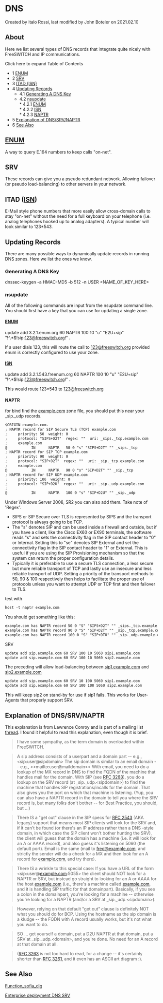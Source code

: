 
# DNS 

 Created by  Italo Rossi, last modified by  John Boteler on 2021.02.10

## About

Here we list several types of DNS records that integrate quite nicely with FreeSWITCH and IP communications.

Click here to expand Table of Contents

* 1 [ENUM](#srv)
* 2 [SRV](#srv)
* 3 [ITAD (ISN)](#srv)
* 4 [Updating Records](#updating-records)  
   * 4.1 [Generating A DNS Key](#generating-a-dns-key)  
   * 4.2 [nsupdate](#nsupdate)  
         * 4.2.1 [ENUM](#srv)  
         * 4.2.2 [ISN](#srv)  
         * 4.2.3 [NAPTR](#naptr)
* 5 [Explanation of DNS/SRV/NAPTR](#explanation-of-dnssrvnaptr)
* 6 [See Also](#see-also)

## [ENUM](../Modules/mod_enum_6587333.mdx#enum)

A way to query E.164 numbers to keep calls "on-net".

## SRV

These records can give you a pseudo redundant network. Allowing failover (or pseudo load-balancing) to other servers in your network.

## ITAD ([ISN](../Installation/Linux/Deprecated-Installation-Instructions/Gentoo/ISN_13173387.mdx#about))

E-Mail style phone numbers that more easily allow cross-domain calls to stay "on-net" without the need for a full keyboard on your telephone (i.e. analog telephones hooked up to analog adapters). A typical number will look similar to 123\*543.

## Updating Records

There are many possible ways to dynamically update records in running DNS zones. Here we list the ones we know.

  
### Generating A DNS Key

dnssec-keygen -a HMAC-MD5 -b 512 -n USER &lt;NAME_OF_KEY_HERE>

### nsupdate

All of the following commands are input from the nsupdate command line. You should first have a key that you can use for updating a single zone.

#### [ENUM](../Modules/mod_enum_6587333.mdx#enum)

  
update add 3.2.1.enum.org 60 NAPTR 100 10 "u" "E2U+sip" "!^.*$!sip:123@freeswitch.org!" .

If a user dials 123, this will route the call to [123@freeswitch.org](mailto:123@freeswitch.org) provided enum is correctly configured to use your zone.

#### [ISN](../Installation/Linux/Deprecated-Installation-Instructions/Gentoo/ISN_13173387.mdx#about)

  
update add 3.2.1.543.freenum.org 60 NAPTR 100 10 "u" "E2U+sip" "!^.*$!sip:123@freeswitch.org!" .

This would route 123\*543 to [123@freeswitch.org](mailto:123@freeswitch.org)

  
#### NAPTR

for bind find the [example.com](http://example.com) zone file, you should put this near your \_sip.\_udp records.

```xml
$ORIGIN example.com.
; NAPTR record for SIP Secure TLS (TCP) example.com
;     priority: 50  weight: 0
;     protocol: "SIPS+D2T"  regex: ""  uri: _sips._tcp.example.com
;     example.com
@           IN      NAPTR   50 0 "s" "SIPS+D2T" "" _sips._tcp
; NAPTR record for SIP TCP example.com
;     priority: 90  weight: 0
;     protocol: "SIP+D2T"  regex: ""  uri: _sip._tcp.example.com
;     example.com
@           IN      NAPTR   90 0 "s" "SIP+D2T" "" _sip._tcp
; NAPTR record for SIP UDP example.com
;     priority: 100  weight: 0
;     protocol: "SIP+D2U"  regex: ""  uri: _sip._udp.example.com
;
@           IN      NAPTR   100 0 "s" "SIP+D2U" "" _sip._udp

```

  
Under Windows Server 2008, SR2 you can also add them. Take note of 'Regex'.

* SIPS or SIP Secure over TLS is represented by SIPS and the transport protocol is always going to be TCP.
* The "s" denotes SIP and can be used inside a firewall and outside, but if you have a client, like the Cisco EX60 or EX90 terminals, the software reads "s" and sets the connectivity flag in the SIP contact header to "0" or Internal. Setting this to "se" denotes SIP External and set the connectivity flag in the SIP contact header to "1" or External. This is useful if you are using the SIP Provisioning mechanism so that the system can return the proper configuration details.
* Typically it is preferable to use a secure TLS connection, a less secure but more reliable transport of TCP and lastly use an insecure and less reliable transport of UDP. Setting a priority of the transport methods to 50, 90 & 100 respectively then helps to facilitate the proper use of protocols unless you want to attempt UDP or TCP first and then failover to TLS.

test with

```xml
host -t naptr example.com
```

You should get something like this:

```xml
example.com has NAPTR record 50 0 "S" "SIPS+D2T" "" _sips._tcp.example.com.
example.com has NAPTR record 90 0 "S" "SIP+D2T" "" _sip._tcp.example.com.
example.com has NAPTR record 100 0 "S" "SIP+DTU" "" _sip._udp.example.com.
```

SRV

```xml
update add sip.example.com 60 SRV 100 10 5060 sip1.example.com
update add sip.example.com 60 SRV 100 10 5060 sip2.example.com
```

The preceding will allow load-balancing between [sip1.example.com](http://sip1.example.com) and [sip2.example.com](http://sip2.example.com)

```xml
update add sip.example.com 60 SRV 10 100 5060 sip1.example.com
update add sip.example.com 60 SRV 100 100 5060 sip2.example.com
```

This will keep sip2 on stand-by for use if sip1 fails. This works for User-Agents that properly support SRV.

## Explanation of DNS/SRV/NAPTR

This explanation is from Lawrence Conroy and is part of a mailing list [thread](http://lists.freeswitch.org/pipermail/freeswitch-users/2013-January/091063.html). I found it helpful to read this explanation, even though it is brief.

> I have some sympathy, as the term domain is overloaded within FreeSWITCH.

> A sip address consists of a userpart and a domain part -- e.g., &lt;sip:user@sipdomain> The sip domain is similar to an email domain -- e.g., &lt;&lt;mailto:user@maildomain>\> With email, you need to do a lookup of the MX record in DNS to find the FQDN of the machine that handles mail for the domain. With SIP (see [RFC 3263](https://tools.ietf.org/html/rfc3263)), you do a lookup on the SRV record (at \_sip.\_udp.&lt;sipdomain>) to find the machine that handles SIP registrations/incalls for the domain. That also gives you the port on which that machine is listening. (Yup, you can also have a NAPTR record in the domain to tell you where the SRV record is, but many folks don't bother -- for Best Practice, you should, but ...)

> There IS a "get out" clause in the SIP specs for [RFC 2543](https://tools.ietf.org/html/rfc2543) (AKA legacy) support that means most SIP clients will look for the SRV and, if it can't be found (or there's an IP address rather than a DNS -style domain, in which case the SIP client won't bother hunting the SRV), the client will guess that the domain has a machine (i.e. it will look for an A or AAAA record), and also guess it's listening on 5060 (the default port). Email is the same (mail to [fred@example.com](mailto:fred@example.com), and strictly the sender will do a check for a MX and then look for an A record for [example.com](http://example.com), and try there).

> There IS a wrinkle to this special case: If you have a URL of the form &lt;sip:user@[example.com](http://example.com):5055> the client should NOT look for a NAPTR or SRV, but instead go straight to looking for an A or AAAA for the host [example.com](http://example.com) (i.e., there's a machine called [example.com](http://example.com), and it is handling SIP traffic for that domainpart). Basically, if you see a colon in the domainpart, you're looking for a machine -- otherwise you're looking for a NAPTR (and/or a SRV at \_sip.\_udp.&lt;sipdomain>).

> However, relying on that default "get out" clause is definitely NOT what you should do for BCP. Using the hostname as the sip domain is a kludge -- the FQDN with A record usually works, but it's not what you want to do.

> SO ... get yourself a domain, put a D2U NAPTR at that domain, put a SRV at \_sip.\_udp.&lt;domain>, and you're done. No need for an A record at that domain at all.

> ([RFC 3263](https://tools.ietf.org/html/rfc3263) is not too hard to read, for a change -- it's certainly shorter than [RFC 3261](https://tools.ietf.org/html/rfc3261), and it even has an ASCII art diagram :).

## See Also

[Function\_sofia\_dig](../Configuration/Sofia-SIP-Stack/index.mdx#-sofia-sip-stack-watchdog-)

[Enterprise deployment DNS SRV](../Enterprise-Deployment/Enterprise-deployment-DNS-SRV_13173165.mdx#--)

  

